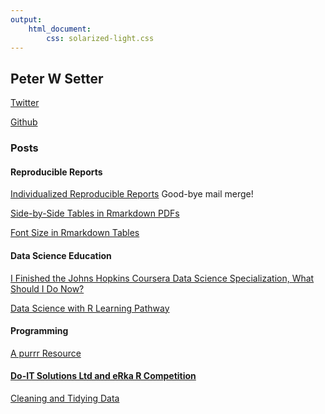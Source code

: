 ```yaml
---
output: 
    html_document:
        css: solarized-light.css
---
```


## Peter W Setter

[Twitter](http://www.twitter.com/peterwsetter)

[Github](http://www.github.com/peterwsetter)

### Posts

#### Reproducible Reports
[Individualized Reproducible Reports](https://peterwsetter.github.io/001-individualized-reports.html) Good-bye mail merge!

[Side-by-Side Tables in Rmarkdown PDFs](https://peterwsetter.github.io/002-side-by-side.html)

[Font Size in Rmarkdown Tables](https://peterwsetter.github.io/003-font-size.html)

#### Data Science Education
[I Finished the Johns Hopkins Coursera Data Science Specialization, What Should I Do Now?](https://peterwsetter.github.io/004-after-dss.html)

[Data Science with R Learning Pathway](https://peterwsetter.github.io/005-learning-pathway.html)

#### Programming

[A purrr Resource](https://peterwsetter.github.io/006-purrr.html)

#### [Do-IT Solutions Ltd and eRka R Competition](http://doitprofiler.com/rkrakow/)

[Cleaning and Tidying Data](https://peterwsetter.github.io/007-download-test-clean.nb.html)